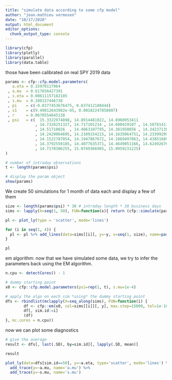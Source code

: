 ```yaml
---
title: "simulate data according to some cfp model"
author: "jean-mathieu vermosen"
date: "10/17/2020"
output: html_document
editor_options: 
  chunk_output_type: console
---
```


```r
library(cfp)
library(plotly)
library(parallel)
library(data.table)
```

those have been calibrated on real SPY 2019 data

```r

params <- cfp::cfp.model.parameters(
   a.eta = 0.15970117964
 , a.mu  = 0.617656427391
 , s.eta = 0.00611157182105
 , s.mu  = 0.100157446738
 , pi    = c(-0.0377453676475, 0.637412180444)
 , s1    = c(9.49012643982e-05, 0.00182247858807)
 , r     = 0.0670554645138
 , psi   = c(  15.3322974898, 14.8914481022, 14.8960953411
             , 14.7328251327, 14.717101214 , 14.600429107 , 14.5878141379
             , 14.51710026  , 14.4863107795, 14.381950856 , 14.3423713871
             , 14.2429064605, 14.2109154215, 14.1635064751, 14.2339929961
             , 14.1522787054, 14.1947867672, 14.1869497863, 14.4385168913
             , 14.3792550185, 14.4077635371, 14.4649051166, 14.624926768
             , 14.7170306255, 15.0749366985, 15.9959231225)
)

# number of intraday observations
t <- length(params$psi)

# display the param object
show(params)
```

We create 50 simulations for 1 month of data each and display a few of them

```r

size <- length(params$psi) * 30 # intraday length * 30 business days
sims <- lapply(X=seq(1, 50), FUN=function(x){ return (cfp::simulate(params, n=size, seed=x)$data) })

pl <- plot_ly(type = 'scatter', mode='lines')

for (i in seq(1, 4)) {
  pl <- pl %>% add_lines(data=sims[[i]], y=~y, x=seq(1, size), name=paste0('simulation ', i))
}

pl
```

em algorithm: now that we have simulated some data, we try to infer the parameters back using the EM algorithm. 

```r

n.cpu <- detectCores() - 1

# dummy starting point
x0 <- cfp::cfp.model.parameters(psi=rep(1, t), s.mu=1e-4)

# apply the algo on each sim *using* the dummy starting point
dfs <- rbindlist(mclapply(X=seq_along(sims), FUN=function(i) {
        df <- cfp::em(x0, col=sims[[i]][, y], max.step=15000, tol=1e-16, debug=TRUE)
        df[, sim.id:=i]
        (df)
}, mc.cores = n.cpu))

```

now we can plot some diagnostics

```r

# give the average 
result <- dfs[, last(.SD), by=sim.id][, lapply(.SD, mean)]

result
```

```r
plot_ly(data=dfs[sim.id==50], y=~a.eta, type='scatter', mode='lines') %>%
  add_trace(y=~a.mu, name='a.mu') %>%
  add_trace(y=~s.mu, name='s.mu')

```